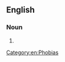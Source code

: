 ==English==

===Noun===
{{head|en|noun}}

# {{alternative case form of|Sinophobia|lang=en}}

[[Category:en:Phobias]]